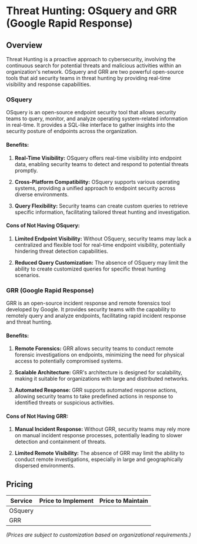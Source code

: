 # Threat Hunting: OSquery and GRR (Google Rapid Response)

## Overview

Threat Hunting is a proactive approach to cybersecurity, involving the continuous search for potential threats and malicious activities within an organization's network. OSquery and GRR are two powerful open-source tools that aid security teams in threat hunting by providing real-time visibility and response capabilities.

### OSquery

OSquery is an open-source endpoint security tool that allows security teams to query, monitor, and analyze operating system-related information in real-time. It provides a SQL-like interface to gather insights into the security posture of endpoints across the organization.

#### Benefits:

1. **Real-Time Visibility:** OSquery offers real-time visibility into endpoint data, enabling security teams to detect and respond to potential threats promptly.

2. **Cross-Platform Compatibility:** OSquery supports various operating systems, providing a unified approach to endpoint security across diverse environments.

3. **Query Flexibility:** Security teams can create custom queries to retrieve specific information, facilitating tailored threat hunting and investigation.

#### Cons of Not Having OSquery:

1. **Limited Endpoint Visibility:** Without OSquery, security teams may lack a centralized and flexible tool for real-time endpoint visibility, potentially hindering threat detection capabilities.

2. **Reduced Query Customization:** The absence of OSquery may limit the ability to create customized queries for specific threat hunting scenarios.

### GRR (Google Rapid Response)

GRR is an open-source incident response and remote forensics tool developed by Google. It provides security teams with the capability to remotely query and analyze endpoints, facilitating rapid incident response and threat hunting.

#### Benefits:

1. **Remote Forensics:** GRR allows security teams to conduct remote forensic investigations on endpoints, minimizing the need for physical access to potentially compromised systems.

2. **Scalable Architecture:** GRR's architecture is designed for scalability, making it suitable for organizations with large and distributed networks.

3. **Automated Response:** GRR supports automated response actions, allowing security teams to take predefined actions in response to identified threats or suspicious activities.

#### Cons of Not Having GRR:

1. **Manual Incident Response:** Without GRR, security teams may rely more on manual incident response processes, potentially leading to slower detection and containment of threats.

2. **Limited Remote Visibility:** The absence of GRR may limit the ability to conduct remote investigations, especially in large and geographically dispersed environments.

## Pricing

| Service           | Price to Implement | Price to Maintain |
|-------------------|--------------------|-------------------|
| OSquery           |                    |                   |
| GRR               |                    |                   |

*(Prices are subject to customization based on organizational requirements.)*
